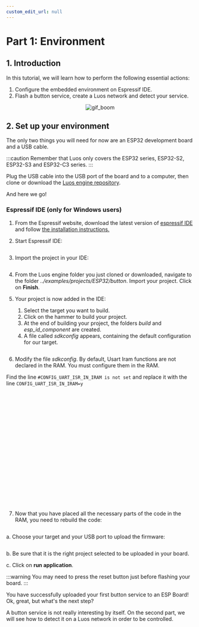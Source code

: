 ```yaml
---
custom_edit_url: null
---
```



# Part 1: Environment

## 1. Introduction

In this tutorial, we will learn how to perform the following essential actions:

1. Configure the embedded environment on Espressif IDE.
2. Flash a button service, create a Luos network and detect your service.

<div align="center">
  <Image
    sources={{ light: 'https://media.giphy.com/media/3o7btNa0RUYa5E7iiQ/giphy.gif' }}
    className="gif_tutorial"
    alt="gif_boom"
  />
</div>

## 2. Set up your environment

The only two things you will need for now are an ESP32 development board and a USB cable.

:::caution
Remember that Luos only covers the ESP32 series, ESP32-S2, ESP32-S3 and ESP32-C3 series.
:::

Plug the USB cable into the USB port of the board and to a computer, then clone or download the [Luos engine repository](https://github.com/Luos-io/luos_engine).

And here we go!

### Espressif IDE (only for Windows users)

1. From the Espressif website, download the latest version of [espressif IDE](https://dl.espressif.com/dl/esp-idf/) and follow [the installation instructions.](https://docs.espressif.com/projects/esp-idf/en/latest/esp32/get-started/windows-setup.html)

2. Start Espressif IDE:

<div align="center">
  <Image sources={{ light: '/assets/images/tutorials/esp/esp-1-1.png' }} />
</div>

3. Import the project in your IDE:

<div align="center">
  <Image sources={{ light: '/assets/images/tutorials/esp/esp-1-2.png' }} />
</div>

4. From the Luos engine folder you just cloned or downloaded, navigate to the folder _../examples/projects/ESP32/button_. Import your project.
   Click on **Finish**.

5. Your project is now added in the IDE:
   1. Select the target you want to build.
   2. Click on the hammer to build your project.
   3. At the end of building your project, the folders _build_ and _esp_id_component_ are created.
   4. A file called _sdkconfig_ appears, containing the default configuration for our target.

<div align="center">
  <Image sources={{ light: '/assets/images/tutorials/esp/esp-1-3.png' }} />
</div>

6. Modify the file _sdkconfig_. By default, Usart Iram functions are not declared in the RAM. You must configure them in the RAM.

Find the line `#CONFIG_UART_ISR_IN_IRAM is not set` and replace it with the line `CONFIG_UART_ISR_IN_IRAM=y`

<div align="center">
  <Image sources={{ light: '/assets/images/tutorials/esp/esp-1-4.png' }} height="300px" />
  <Image sources={{ light: '/assets/images/tutorials/esp/esp-1-5.png' }} height="300px" />
</div>

7. Now that you have placed all the necessary parts of the code in the RAM, you need to rebuild the code:

<div align="center">
  <Image sources={{ light: '/assets/images/tutorials/esp/esp-1-6.png' }} />
</div>

a. Choose your target and your USB port to upload the firmware:

<div align="center">
  <Image sources={{ light: '/assets/images/tutorials/esp/esp-1-7.png' }} />
</div>

b. Be sure that it is the right project selected to be uploaded in your board.

c. Click on **run application**.

:::warning
You may need to press the reset button just before flashing your board.
:::

You have successfully uploaded your first button service to an ESP Board! Ok, great, but what's the next step?

A button service is not really interesting by itself. On the second part, we will see how to detect it on a Luos network in order to be controlled.
